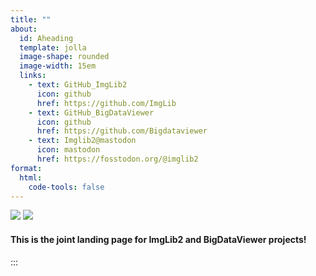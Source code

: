 ```yaml
---
title: ""
about: 
  id: Aheading
  template: jolla
  image-shape: rounded
  image-width: 15em
  links:
    - text: GitHub_ImgLib2
      icon: github
      href: https://github.com/ImgLib
    - text: GitHub_BigDataViewer
      icon: github
      href: https://github.com/Bigdataviewer
    - text: Imglib2@mastodon
      icon: mastodon
      href: https://fosstodon.org/@imglib2
format:
  html:
    code-tools: false  
---
```


<!--
 ![](both_Logos.png){fig-align="center" width=100% height=100%} -->
[![](Logo_Imglib2.png)](Imglib2.qmd){fig-align="left" width=40% height=40%}
[![](Logo_BDV.png)](BDV.qmd){fig-align="right" width=40% height=40%}





<!-- # ImgLib2  -->

#### This is the joint landing page for ImgLib2 and BigDataViewer projects!
<!-- #### Have a look here for [ImgLib2](Imglib2.qmd)
#### and here for [BigDataViewer](BDV.qmd) -->


:::
